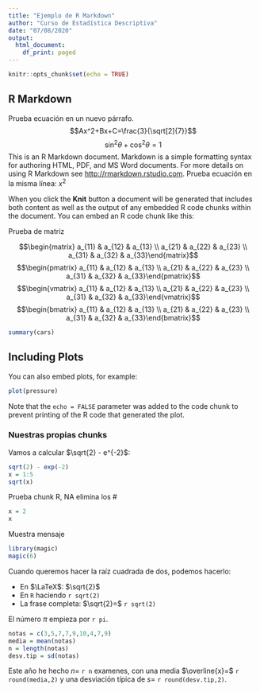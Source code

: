 ```yaml
---
title: "Ejemplo de R Markdown"
author: "Curso de Estadística Descriptiva"
date: "07/08/2020"
output:
  html_document:
    df_print: paged
---
```


```r
knitr::opts_chunk$set(echo = TRUE)
```

## R Markdown

Prueba ecuación en un nuevo párrafo.
$$Ax^2+Bx+C=\frac{3}{\sqrt[2]{7}}$$
$$\sin^2{\theta}+\cos^2{\theta}=1$$
This is an R Markdown document. Markdown is a simple formatting syntax for authoring HTML, PDF, and MS Word documents. For more details on using R Markdown see <http://rmarkdown.rstudio.com>. Prueba ecuación en la misma línea: $x^2$

When you click the **Knit** button a document will be generated that includes both content as well as the output of any embedded R code chunks within the document. You can embed an R code chunk like this:

Prueba de matriz

$$\begin{matrix} a_{11} & a_{12} & a_{13} \\ a_{21} & a_{22} & a_{23} \\ a_{31} & a_{32} & a_{33}\end{matrix}$$
$$\begin{pmatrix} a_{11} & a_{12} & a_{13} \\ a_{21} & a_{22} & a_{23} \\ a_{31} & a_{32} & a_{33}\end{pmatrix}$$
$$\begin{vmatrix} a_{11} & a_{12} & a_{13} \\ a_{21} & a_{22} & a_{23} \\ a_{31} & a_{32} & a_{33}\end{vmatrix}$$
$$\begin{bmatrix} a_{11} & a_{12} & a_{13} \\ a_{21} & a_{22} & a_{23} \\ a_{31} & a_{32} & a_{33}\end{bmatrix}$$

```r
summary(cars)
```

## Including Plots

You can also embed plots, for example:

```r
plot(pressure)
```

Note that the `echo = FALSE` parameter was added to the code chunk to prevent printing of the R code that generated the plot.

### Nuestras propias chunks

Vamos a calcular $\sqrt{2} - e^{-2}$:
```r
sqrt(2) - exp(-2)
x = 1:5
sqrt(x)
```

Prueba chunk R, NA elimina los #
```r
x = 2
x
```

Muestra mensaje
```r
library(magic)
magic(6)
```

Cuando queremos hacer la raíz cuadrada de dos, podemos hacerlo:

- En $\LaTeX$: $\sqrt{2}$
- En `R` haciendo `r sqrt(2)`
- La frase completa: $\sqrt{2}=$ `r sqrt(2)`

El número $\pi$ empieza por `r pi`.

```r
notas = c(3,5,7,7,9,10,4,7,9)
media = mean(notas)
n = length(notas)
desv.tip = sd(notas)
```

Este año he hecho $n=$ `r n` examenes, con una media $\overline{x}=$ `r round(media,2)` y una desviación típica de $s=$ `r round(desv.tip,2)`.

